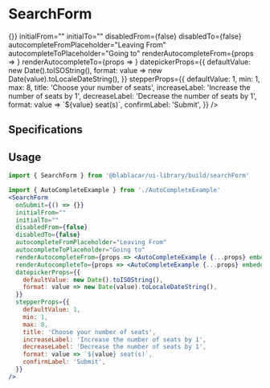 

<Meta title="Widgets/SearchForm" />

# **SearchForm**

<Canvas>
  <Story name="SearchForm">
    <MediaSizeProvider>
      <BaseSection contentSize={SectionContentSize.LARGE}>
        <SearchForm
          onSubmit={() => {}}
          initialFrom=""
          initialTo=""
          disabledFrom={false}
          disabledTo={false}
          autocompleteFromPlaceholder="Leaving From"
          autocompleteToPlaceholder="Going to"
          renderAutocompleteFrom={props => <AutoCompleteExample {...props} embeddedInSearchForm />}
          renderAutocompleteTo={props => <AutoCompleteExample {...props} embeddedInSearchForm />}
          datepickerProps={{
            defaultValue: new Date().toISOString(),
            format: value => new Date(value).toLocaleDateString(),
          }}
          stepperProps={{
            defaultValue: 1,
            min: 1,
            max: 8,
            title: 'Choose your number of seats',
            increaseLabel: 'Increase the number of seats by 1',
            decreaseLabel: 'Decrease the number of seats by 1',
            format: value => `${value} seat(s)`,
            confirmLabel: 'Submit',
          }}
        />
      </BaseSection>
    </MediaSizeProvider>
  </Story>
</Canvas>

## Specifications

## Usage

```jsx
import { SearchForm } from '@blablacar/ui-library/build/searchForm'

import { AutoCompleteExample } from './AutoCompleteExample'
<SearchForm
  onSubmit={() => {}}
  initialFrom=""
  initialTo=""
  disabledFrom={false}
  disabledTo={false}
  autocompleteFromPlaceholder="Leaving From"
  autocompleteToPlaceholder="Going to"
  renderAutocompleteFrom={props => <AutoCompleteExample {...props} embeddedInSearchForm />}
  renderAutocompleteTo={props => <AutoCompleteExample {...props} embeddedInSearchForm />}
  datepickerProps={{
    defaultValue: new Date().toISOString(),
    format: value => new Date(value).toLocaleDateString(),
  }}
  stepperProps={{
    defaultValue: 1,
    min: 1,
    max: 8,
    title: 'Choose your number of seats',
    increaseLabel: 'Increase the number of seats by 1',
    decreaseLabel: 'Decrease the number of seats by 1',
    format: value => `${value} seat(s)`,
    confirmLabel: 'Submit',
  }}
/>
```

<ArgsTable of={SearchForm} />
